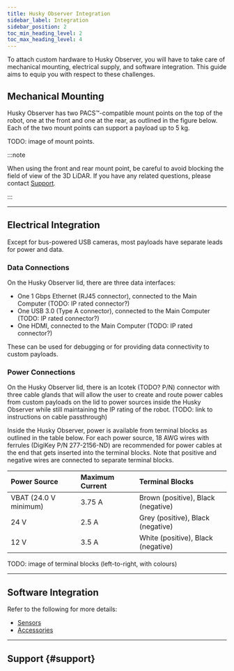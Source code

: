 ```yaml
---
title: Husky Observer Integration
sidebar_label: Integration
sidebar_position: 2
toc_min_heading_level: 2
toc_max_heading_level: 4
---
```




To attach custom hardware to Husky Observer, you will have to take care of mechanical mounting, electrical
supply, and software integration. This guide aims to equip you with respect to these challenges.

## Mechanical Mounting

Husky Observer has two PACS&trade;-compatible mount points on the top of the robot, one at the front
and one at the rear, as outlined in the figure below. Each of the two mount points can support
a payload up to 5 kg.

TODO: image of mount points.

<ComponentPacsMechanical />

:::note

When using the front and rear mount point, be careful to avoid blocking the field of view of
the 3D LiDAR. If you have any related questions, please contact [Support](#support).

:::

---

## Electrical Integration

Except for bus-powered USB cameras, most payloads have separate leads for power and data.

### Data Connections

On the Husky Observer lid, there are three data interfaces:

- One 1 Gbps Ethernet (RJ45 connector), connected to the Main Computer (TODO: IP rated connector?)
- One USB 3.0 (Type A connector), connected to the Main Computer (TODO: IP rated connector?)
- One HDMI, connected to the Main Computer (TODO: IP rated connector?)

These can be used for debugging or for providing data connectivity to custom payloads.

### Power Connections

On the Husky Observer lid, there is an Icotek (TODO? P/N) connector with three cable glands that will allow the user to
create and route power cables from custom payloads on the lid to power sources inside the Husky Observer
while still maintaining the IP rating of the robot. (TODO: link to instructions on cable passthrough)

Inside the Husky Observer, power is available from terminal blocks as outlined in the table below.
For each power source, 18 AWG wires with ferrules (DigiKey P/N 277-2156-ND) are recommended for power cables
at the end that gets inserted into the terminal blocks. Note that positive and negative wires are connected
to separate terminal blocks.

| Power Source | Maximum Current | Terminal Blocks |
| :----------- | :-------------- | :-------------- |
| VBAT (24.0 V minimum) | 3.75 A | Brown (positive), Black (negative) |
| 24 V | 2.5 A | Grey (positive), Black (negative) |
| 12 V | 3.5 A | White (positive), Black (negative) |

TODO: image of terminal blocks (left-to-right, with colours)

---

## Software Integration

<ComponentCommonSoftwareIntegration />

Refer to the following for more details:

- [Sensors](../../accessories/sensors)
- [Accessories](../../accessories/add-ons)

---

## Support {#support}

<Support />
